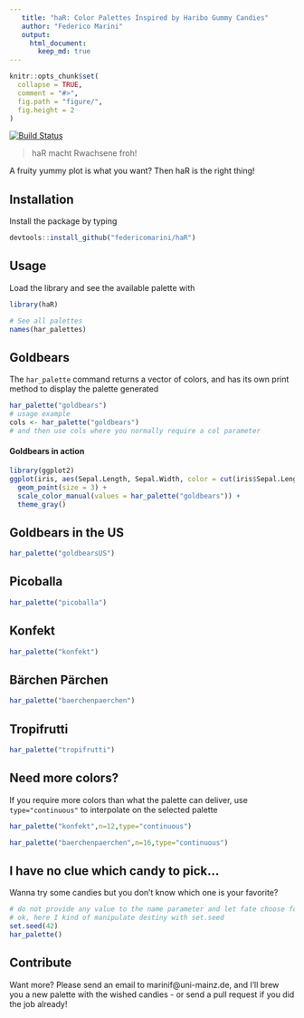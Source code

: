 ```yaml
---  
   title: "haR: Color Palettes Inspired by Haribo Gummy Candies"  
   author: "Federico Marini"  
   output:    
     html_document:  
       keep_md: true  
---  
```

<!-- README.md is generated from README.Rmd. Please edit that file -->

```r
knitr::opts_chunk$set(
  collapse = TRUE,
  comment = "#>",
  fig.path = "figure/",
  fig.height = 2
)
```

[![Build Status](https://travis-ci.org/federicomarini/haR.png)](https://travis-ci.org/federicomarini/haR)  

> haR macht Rwachsene froh!

A fruity yummy plot is what you want? Then haR is the right thing!

## Installation

Install the package by typing

```R
devtools::install_github("federicomarini/haR")
```

## Usage

Load the library and see the available palette with

```r
library(haR)

# See all palettes
names(har_palettes)
```

## Goldbears

The `har_palette` command returns a vector of colors, and has its own print method to display the palette generated

```r
har_palette("goldbears")
# usage example
cols <- har_palette("goldbears")
# and then use cols where you normally require a col parameter 
```

#### Goldbears in action

```r
library(ggplot2)
ggplot(iris, aes(Sepal.Length, Sepal.Width, color = cut(iris$Sepal.Length,6))) + 
  geom_point(size = 3) + 
  scale_color_manual(values = har_palette("goldbears")) + 
  theme_gray()
```

## Goldbears in the US

```r
har_palette("goldbearsUS")
```


## Picoballa

```r
har_palette("picoballa")
```

## Konfekt

```r
har_palette("konfekt")
```

## Bärchen Pärchen

```r
har_palette("baerchenpaerchen")
```

## Tropifrutti

```r
har_palette("tropifrutti")
```

## Need more colors?

If you require more colors than what the palette can deliver, use `type="continuous"` to interpolate on the selected palette

```r
har_palette("konfekt",n=12,type="continuous")
```

```r
har_palette("baerchenpaerchen",n=16,type="continuous")
```

## I have no clue which candy to pick...

Wanna try some candies but you don't know which one is your favorite? 

```r
# do not provide any value to the name parameter and let fate choose for you!
# ok, here I kind of manipulate destiny with set.seed
set.seed(42)
har_palette()
```

## Contribute

Want more? Please send an email to marinif@uni-mainz.de, and I'll brew you a new palette with the wished candies - or send a pull request if you did the job already!

